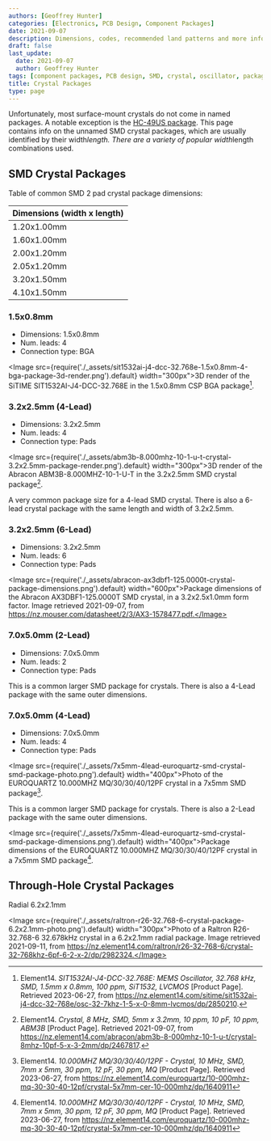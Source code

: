 ```yaml
---
authors: [Geoffrey Hunter]
categories: [Electronics, PCB Design, Component Packages]
date: 2021-09-07
description: Dimensions, codes, recommended land patterns and more info on SMD crystal component packages.
draft: false
last_update:
  date: 2021-09-07
  author: Geoffrey Hunter
tags: [component packages, PCB design, SMD, crystal, oscillator, package, dimensions, component]
title: Crystal Packages
type: page
---
```


<WarningIsNotes />

Unfortunately, most surface-mount crystals do not come in named packages. A notable exception is the [HC-49US package](/pcb-design/component-packages/hc-49us-component-package/). This page contains info on the unnamed SMD crystal packages, which are usually identified by their width*length. There are a variety of popular width*length combinations used.

## SMD Crystal Packages

Table of common SMD 2 pad crystal package dimensions:

| Dimensions (width x length)
|--------------------------------
| 1.20x1.00mm
| 1.60x1.00mm
| 2.00x1.20mm
| 2.05x1.20mm
| 3.20x1.50mm
| 4.10x1.50mm

### 1.5x0.8mm

* Dimensions: 1.5x0.8mm
* Num. leads: 4
* Connection type: BGA

<Image src={require('./_assets/sit1532ai-j4-dcc-32.768e-1.5x0.8mm-4-bga-package-3d-render.png').default} width="300px">3D render of the SiTIME SIT1532AI-J4-DCC-32.768E in the 1.5x0.8mm CSP BGA package[^element14-sit1532ai-j4-dcc-32.768e].</Image>

### 3.2x2.5mm (4-Lead)

* Dimensions: 3.2x2.5mm
* Num. leads: 4
* Connection type: Pads

<Image src={require('./_assets/abm3b-8.000mhz-10-1-u-t-crystal-3.2x2.5mm-package-render.png').default} width="300px">3D render of the Abracon ABM3B-8.000MHZ-10-1-U-T in the 3.2x2.5mm SMD crystal package[^element14-abm3b-8.000mhz-10-1-u-t].</Image>

A very common package size for a 4-lead SMD crystal. There is also a 6-lead crystal package with the same length and width of 3.2x2.5mm.

### 3.2x2.5mm (6-Lead)

* Dimensions: 3.2x2.5mm
* Num. leads: 6
* Connection type: Pads
 
<Image src={require('./_assets/abracon-ax3dbf1-125.0000t-crystal-package-dimensions.png').default} width="600px">Package dimensions of the Abracon AX3DBF1-125.0000T SMD crystal, in a 3.2x2.5x1.0mm form factor. Image retrieved 2021-09-07, from https://nz.mouser.com/datasheet/2/3/AX3-1578477.pdf.</Image> 

### 7.0x5.0mm (2-Lead)

* Dimensions: 7.0x5.0mm
* Num. leads: 2
* Connection type: Pads

This is a common larger SMD package for crystals. There is also a 4-Lead package with the same outer dimensions.

### 7.0x5.0mm (4-Lead)

* Dimensions: 7.0x5.0mm
* Num. leads: 4
* Connection type: Pads

<Image src={require('./_assets/7x5mm-4lead-euroquartz-smd-crystal-smd-package-photo.png').default} width="400px">Photo of the EUROQUARTZ 10.000MHZ MQ/30/30/40/12PF crystal in a 7x5mm SMD package[^element14-10.000mhz-mq-30-30-40-12pf].</Image>

This is a common larger SMD package for crystals. There is also a 2-Lead package with the same outer dimensions.

<Image src={require('./_assets/7x5mm-4lead-euroquartz-smd-crystal-smd-package-dimensions.png').default} width="400px">Package dimensions of the EUROQUARTZ 10.000MHZ MQ/30/30/40/12PF crystal in a 7x5mm SMD package[^element14-10.000mhz-mq-30-30-40-12pf].</Image>

## Through-Hole Crystal Packages

Radial 6.2x2.1mm

<Image src={require('./_assets/raltron-r26-32.768-6-crystal-package-6.2x2.1mm-photo.png').default} width="300px">Photo of a Raltron R26-32.768-6 32.678kHz crystal in a 6.2x2.1mm radial package. Image retrieved 2021-09-11, from https://nz.element14.com/raltron/r26-32-768-6/crystal-32-768khz-6pf-6-2-x-2/dp/2982324.</Image>

[^element14-abm3b-8.000mhz-10-1-u-t]: Element14. _Crystal, 8 MHz, SMD, 5mm x 3.2mm, 10 ppm, 10 pF, 10 ppm, ABM3B_ [Product Page]. Retrieved 2021-09-07, from https://nz.element14.com/abracon/abm3b-8-000mhz-10-1-u-t/crystal-8mhz-10pf-5-x-3-2mm/dp/2467817.
[^element14-sit1532ai-j4-dcc-32.768e]: Element14. _SIT1532AI-J4-DCC-32.768E: MEMS Oscillator, 32.768 kHz, SMD, 1.5mm x 0.8mm, 100 ppm, SiT1532, LVCMOS_ [Product Page]. Retrieved 2023-06-27, from https://nz.element14.com/sitime/sit1532ai-j4-dcc-32-768e/osc-32-7khz-1-5-x-0-8mm-lvcmos/dp/2850210.
[^element14-10.000mhz-mq-30-30-40-12pf]: Element14. _10.000MHZ MQ/30/30/40/12PF - Crystal, 10 MHz, SMD, 7mm x 5mm, 30 ppm, 12 pF, 30 ppm, MQ_ [Product Page]. Retrieved 2023-06-27, from https://nz.element14.com/euroquartz/10-000mhz-mq-30-30-40-12pf/crystal-5x7mm-cer-10-000mhz/dp/1640911
